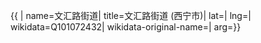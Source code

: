 {{ {{{1|PRC admin/showdata}}}|
name=文汇路街道|
title=文汇路街道 (西宁市)|
lat=|
lng=|
wikidata=Q101072432|
wikidata-original-name=|
arg={{{arg|}}}}}